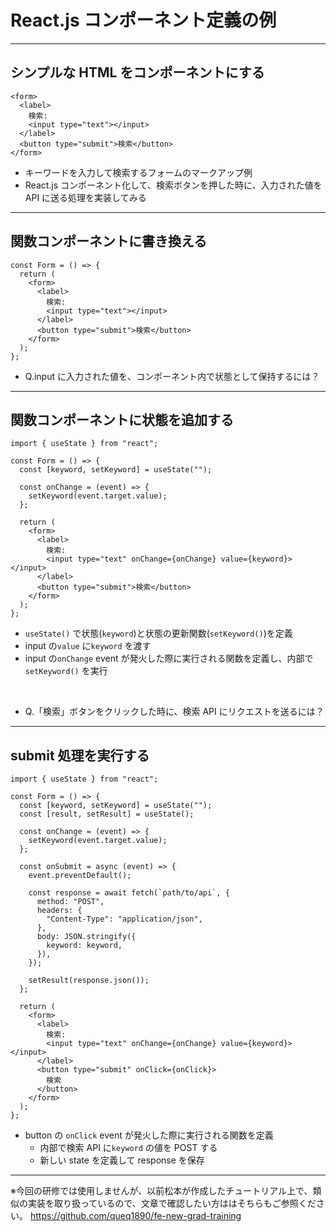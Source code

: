 # React.js コンポーネント定義の例

---

## シンプルな HTML をコンポーネントにする

```tsx
<form>
  <label>
    検索:
    <input type="text"></input>
  </label>
  <button type="submit">検索</button>
</form>
```

- キーワードを入力して検索するフォームのマークアップ例
- React.js コンポーネント化して、検索ボタンを押した時に、入力された値を API に送る処理を実装してみる

---

## 関数コンポーネントに書き換える

```tsx
const Form = () => {
  return (
    <form>
      <label>
        検索:
        <input type="text"></input>
      </label>
      <button type="submit">検索</button>
    </form>
  );
};
```

- Q.input に入力された値を、コンポーネント内で状態として保持するには？

---

## 関数コンポーネントに状態を追加する

```tsx
import { useState } from "react";

const Form = () => {
  const [keyword, setKeyword] = useState("");

  const onChange = (event) => {
    setKeyword(event.target.value);
  };

  return (
    <form>
      <label>
        検索:
        <input type="text" onChange={onChange} value={keyword}></input>
      </label>
      <button type="submit">検索</button>
    </form>
  );
};
```

- `useState()` で状態(`keyword`)と状態の更新関数(`setKeyword()`)を定義
- input の`value` に`keyword` を渡す
- input の`onChange` event が発火した際に実行される関数を定義し、内部で`setKeyword()` を実行

<br />

- Q.「検索」ボタンをクリックした時に、検索 API にリクエストを送るには？

---

## submit 処理を実行する

```tsx
import { useState } from "react";

const Form = () => {
  const [keyword, setKeyword] = useState("");
  const [result, setResult] = useState();

  const onChange = (event) => {
    setKeyword(event.target.value);
  };

  const onSubmit = async (event) => {
    event.preventDefault();

    const response = await fetch(`path/to/api`, {
      method: "POST",
      headers: {
        "Content-Type": "application/json",
      },
      body: JSON.stringify({
        keyword: keyword,
      }),
    });

    setResult(response.json());
  };

  return (
    <form>
      <label>
        検索:
        <input type="text" onChange={onChange} value={keyword}></input>
      </label>
      <button type="submit" onClick={onClick}>
        検索
      </button>
    </form>
  );
};
```

- button の `onClick` event が発火した際に実行される関数を定義
  - 内部で検索 API に`keyword` の値を POST する
  - 新しい state を定義して response を保存

---

※今回の研修では使用しませんが、以前松本が作成したチュートリアル上で、類似の実装を取り扱っているので、文章で確認したい方ははそちらもご参照ください。
https://github.com/queq1890/fe-new-grad-training
